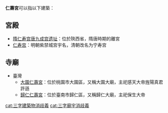 '''仁壽宮'''可以指以下建築：

== 宮殿 ==
*[[隋仁寿宫唐九成宫遗址|隋仁寿宫唐九成宫遗址]]：位於陝西省，隋唐時期的離宮
*[[宁寿宫|仁寿宫]]：明朝紫禁城宫宇名，清朝改名为宁寿宫

== 寺廟 ==
*臺灣
**[[大園仁壽宮|大園仁壽宮]]：位於桃園市大園區，又稱大園大廟，主祀感天大帝旌陽真君許遜
**[[歸仁仁壽宮|歸仁仁壽宮]]：位於臺南市歸仁區，又稱歸仁大廟，主祀保生大帝

{{消歧義}}

[[cat:三字建築物消歧義|cat:三字建築物消歧義]]
[[cat:三字廟宇消歧義|cat:三字廟宇消歧義]]